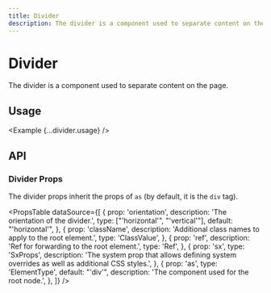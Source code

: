 ```yaml
---
title: Divider
description: The divider is a component used to separate content on the page.
---
```



# Divider

The divider is a component used to separate content on the page.

<ComponentLinks component='divider' />

## Usage

<Example {...divider.usage} />

## API

### Divider Props

The divider props inherit the props of `as` (by default, it is the `div` tag).

<PropsTable
  dataSource={[
    {
      prop: 'orientation',
      description: 'The orientation of the divider.',
      type: ["'horizontal'", "'vertical'"],
      default: "'horizontal'",
    },
    {
      prop: 'className',
      description: 'Additional class names to apply to the root element.',
      type: 'ClassValue',
    },
    {
      prop: 'ref',
      description: 'Ref for forwarding to the root element.',
      type: 'Ref',
    },
    {
      prop: 'sx',
      type: 'SxProps<DividerOwnerState>',
      description:
        'The system prop that allows defining system overrides as well as additional CSS styles.',
    },
    {
      prop: 'as',
      type: 'ElementType',
      default: "'div'",
      description: 'The component used for the root node.',
    },
  ]}
/>

